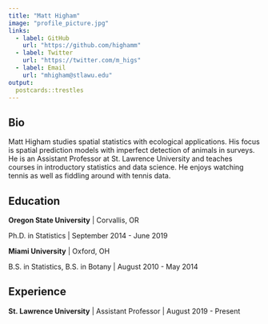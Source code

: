 ```yaml
---
title: "Matt Higham"
image: "profile_picture.jpg"
links:
  - label: GitHub
    url: "https://github.com/highamm"
  - label: Twitter
    url: "https://twitter.com/m_higs"
  - label: Email
    url: "mhigham@stlawu.edu"
output:
  postcards::trestles
---
```

 
## Bio

Matt Higham studies spatial statistics with ecological applications. His focus is spatial prediction models with imperfect detection of animals in surveys. He is an Assistant Professor at St. Lawrence University and teaches courses in introductory statistics and data science. He enjoys watching tennis as well as fiddling around with tennis data.

## Education

**Oregon State University** | Corvallis, OR

Ph.D. in Statistics | September 2014 - June 2019

**Miami University** | Oxford, OH

B.S. in Statistics, B.S. in Botany | August 2010 - May 2014

## Experience

**St. Lawrence University** | Assistant Professor | August 2019 - Present
